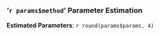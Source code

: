 ### '`r params$method`' Parameter Estimation

**Estimated Parameters**: `r round(params$params, 4)`


